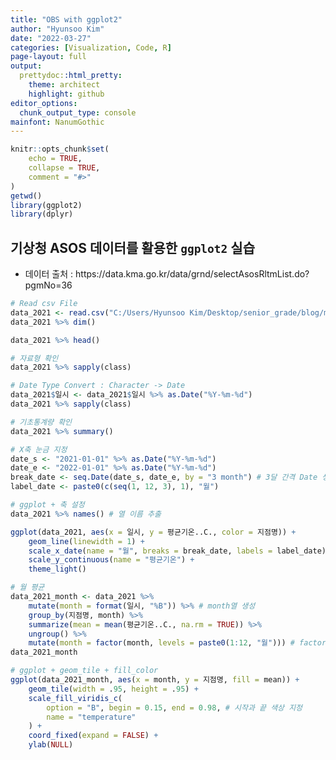 ```yaml
---
title: "OBS with ggplot2"
author: "Hyunsoo Kim"
date: "2022-03-27"
categories: [Visualization, Code, R]
page-layout: full
output:
  prettydoc::html_pretty:
    theme: architect
    highlight: github
editor_options:
  chunk_output_type: console
mainfont: NanumGothic
---
```


```r
knitr::opts_chunk$set(
    echo = TRUE,
    collapse = TRUE,
    comment = "#>"
)
getwd()
library(ggplot2)
library(dplyr)
```

## 기상청 ASOS 데이터를 활용한 `ggplot2` 실습

-   데이터 출처 : https://data.kma.go.kr/data/grnd/selectAsosRltmList.do?pgmNo=36

```r
# Read csv File
data_2021 <- read.csv("C:/Users/Hyunsoo Kim/Desktop/senior_grade/blog/my-quarto-website/Data_Visualization/data/OBS_ASOS_DD_20220308125952.csv", fileEncoding = "CP949")
data_2021 %>% dim()

data_2021 %>% head()

# 자료형 확인
data_2021 %>% sapply(class)

# Date Type Convert : Character -> Date
data_2021$일시 <- data_2021$일시 %>% as.Date("%Y-%m-%d")
data_2021 %>% sapply(class)

# 기초통계량 확인
data_2021 %>% summary()
```

```r
# X축 눈금 지정
date_s <- "2021-01-01" %>% as.Date("%Y-%m-%d")
date_e <- "2022-01-01" %>% as.Date("%Y-%m-%d")
break_date <- seq.Date(date_s, date_e, by = "3 month") # 3달 간격 Date 생성
label_date <- paste0(c(seq(1, 12, 3), 1), "월")

# ggplot + 축 설정
data_2021 %>% names() # 열 이름 추출

ggplot(data_2021, aes(x = 일시, y = 평균기온..C., color = 지점명)) +
    geom_line(linewidth = 1) +
    scale_x_date(name = "월", breaks = break_date, labels = label_date) +
    scale_y_continuous(name = "평균기온") +
    theme_light()
```

```r
# 월 평균
data_2021_month <- data_2021 %>%
    mutate(month = format(일시, "%B")) %>% # month열 생성
    group_by(지점명, month) %>%
    summarize(mean = mean(평균기온..C., na.rm = TRUE)) %>%
    ungroup() %>%
    mutate(month = factor(month, levels = paste0(1:12, "월"))) # factor 형으로 변환
data_2021_month

# ggplot + geom_tile + fill_color
ggplot(data_2021_month, aes(x = month, y = 지점명, fill = mean)) +
    geom_tile(width = .95, height = .95) +
    scale_fill_viridis_c(
        option = "B", begin = 0.15, end = 0.98, # 시작과 끝 색상 지정
        name = "temperature"
    ) +
    coord_fixed(expand = FALSE) +
    ylab(NULL)
```
